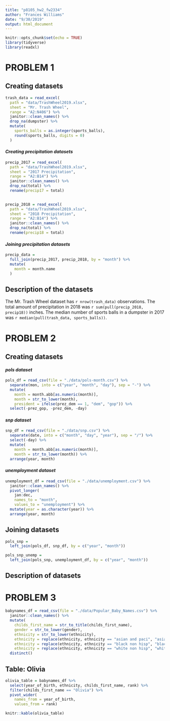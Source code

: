 ```yaml
---
title: "p8105_hw2_fw2334"
author: "Frances Williams"
date: "9/30/2019"
output: html_document
---
```


```r
knitr::opts_chunk$set(echo = TRUE)
library(tidyverse)
library(readxl)
```

# **PROBLEM 1**

## Creating datasets
```r
trash_data = read_excel(
  path = "data/TrashWheel2019.xlsx",
  sheet = "Mr. Trash Wheel",
  range = "A2:N406") %>% 
  janitor::clean_names() %>% 
  drop_na(dumpster) %>% 
  mutate(
    sports_balls = as.integer(sports_balls),
    round(sports_balls, digits = 0)
  )

```


#### *Creating precipitation datasets*
```r
precip_2017 = read_excel(
  path = "data/TrashWheel2019.xlsx",
  sheet = "2017 Precipitation",
  range = "A2:B14") %>%
  janitor::clean_names() %>% 
  drop_na(total) %>% 
  rename(precip17 = total)

    
precip_2018 = read_excel(
  path = "data/TrashWheel2019.xlsx",
  sheet = "2018 Precipitation",
  range = "A2:B14") %>%
  janitor::clean_names() %>% 
  drop_na(total) %>% 
  rename(precip18 = total)
```


#### *Joining precipitation datasets*
```r
precip_data = 
  full_join(precip_2017, precip_2018, by = "month") %>% 
  mutate(
    month = month.name
  )
```

## Description of the datasets
The Mr. Trash Wheel dataset has `r nrow(trash_data)` observations. 
The total amount of precipitation in 2018 was `r sum(pull(precip_2018, precip18))` inches.
The median number of sports balls in a dumpster in 2017 was `r median(pull(trash_data, sports_balls))`. 



# **PROBLEM 2**

## Creating datasets

#### *pols dataset*
```r
pols_df = read_csv(file = "./data/pols-month.csv") %>%
  separate(mon, into = c("year", "month", "day"), sep = "-") %>% 
  mutate(
    month = month.abb[as.numeric(month)],
    month = str_to_lower(month),
    president = ifelse(prez_dem == 1, "dem", "gop")) %>% 
  select(-prez_gop, -prez_dem, -day)
```

#### *snp dataset*
```r
snp_df = read_csv(file = "./data/snp.csv") %>% 
  separate(date, into = c("month", "day", "year"), sep = "/") %>% 
  select(-day) %>% 
  mutate(
    month = month.abb[as.numeric(month)],
    month = str_to_lower(month)) %>% 
  arrange(year, month)
```

#### *unemployment dataset*
```r
unemployment_df = read_csv(file = "./data/unemployment.csv") %>% 
  janitor::clean_names() %>% 
  pivot_longer(
    jan:dec,
    names_to = "month",
    values_to = "unemployment") %>% 
  mutate(year = as.character(year)) %>% 
  arrange(year, month)
```

## Joining datasets
```r
pols_snp = 
  left_join(pols_df, snp_df, by = c("year", "month"))

pols_snp_unemp = 
  left_join(pols_snp, unemployment_df, by = c("year", "month"))
```

## Description of datasets



# **PROBLEM 3**

```r
babynames_df = read_csv(file = "./data/Popular_Baby_Names.csv") %>% 
  janitor::clean_names() %>% 
  mutate(
    childs_first_name = str_to_title(childs_first_name),
    gender = str_to_lower(gender),
    ethnicity = str_to_lower(ethnicity),
    ethnicity = replace(ethnicity, ethnicity == "asian and paci", "asian and pacific islander"),
    ethnicity = replace(ethnicity, ethnicity == "black non hisp", "black non hispanic"),
    ethnicity = replace(ethnicity, ethnicity == "white non hisp", "white non hispanic")) %>% 
  distinct()
```


## Table: Olivia
```r
olivia_table = babynames_df %>% 
  select(year_of_birth, ethnicity, childs_first_name, rank) %>% 
  filter(childs_first_name == "Olivia") %>% 
  pivot_wider(
    names_from = year_of_birth,
    values_from = rank) 

knitr::kable(olivia_table)
```


